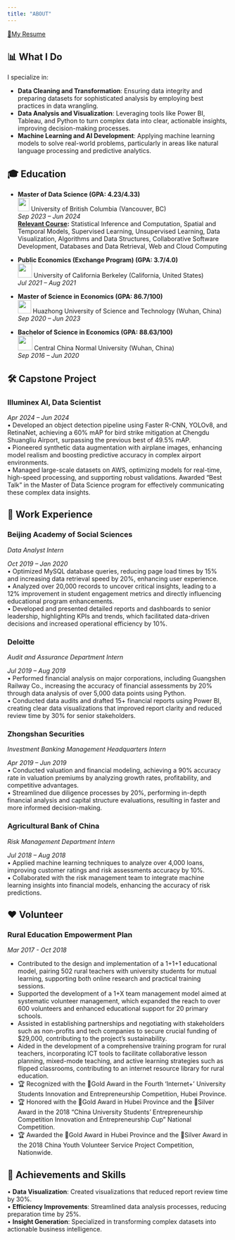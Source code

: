 ```yaml
---
title: "ABOUT"
---
```


<div class="center-link">
  [📃My Resume](resume.pdf)
</div>

## 📊 What I Do

I specialize in:

- **Data Cleaning and Transformation**: Ensuring data integrity and preparing datasets for sophisticated analysis by employing best practices in data wrangling.
- **Data Analysis and Visualization**: Leveraging tools like Power BI, Tableau, and Python to turn complex data into clear, actionable insights, improving decision-making processes.
- **Machine Learning and AI Development**: Applying machine learning models to solve real-world problems, particularly in areas like natural language processing and predictive analytics.

## 🎓 Education

- **Master of Data Science (GPA: 4.23/4.33)**  
  <img src="img/ubc_logo.png" width='26' height='30'>  University of British Columbia (Vancouver, BC)  
  *Sep 2023 – Jun 2024*  
  **[Relevant Course](https://ubc-mds.github.io/descriptions/):** Statistical Inference and Computation, Spatial and Temporal Models, Supervised Learning, Unsupervised Learning, Data Visualization, Algorithms and Data Structures, Collaborative Software Development, Databases and Data Retrieval, Web and Cloud Computing

- **Public Economics (Exchange Program) (GPA: 3.7/4.0)**  
  <img src="img/UCBerkeley.png" width='32' height='32'>  University of California Berkeley (California, United States)  
  *Jul 2021 – Aug 2021*

- **Master of Science in Economics (GPA: 86.7/100)**  
  <img src="img/HuazhongUniversityofScienceTechnology.png" width='30' height='30'>  Huazhong University of Science and Technology (Wuhan, China)  
  *Sep 2020 – Jun 2023*
  

- **Bachelor of Science in Economics (GPA: 88.63/100)**  
  <img src="img/CCNU.png" width='33' height='33'>  Central China Normal University (Wuhan, China)  
  *Sep 2016 – Jun 2020*

## 🛠️ Capstone Project

### Illuminex AI, Data Scientist   
  *Apr 2024 – Jun 2024*  
  • Developed an object detection pipeline using Faster R-CNN, YOLOv8, and RetinaNet, achieving a 60% mAP for bird strike mitigation at Chengdu Shuangliu Airport, surpassing the previous best of 49.5% mAP.  
  • Pioneered synthetic data augmentation with airplane images, enhancing model realism and boosting predictive accuracy in complex airport environments.  
  • Managed large-scale datasets on AWS, optimizing models for real-time, high-speed processing, and supporting robust validations. Awarded “Best Talk” in the Master of Data Science program for effectively communicating these complex data insights.

## 💼 Work Experience

### Beijing Academy of Social Sciences
*Data Analyst Intern*

*Oct 2019 – Jan 2020*  
• Optimized MySQL database queries, reducing page load times by 15% and increasing data retrieval speed by 20%, enhancing user experience.  
• Analyzed over 20,000 records to uncover critical insights, leading to a 12% improvement in student engagement metrics and directly influencing educational program enhancements.  
• Developed and presented detailed reports and dashboards to senior leadership, highlighting KPIs and trends, which facilitated data-driven decisions and increased operational efficiency by 10%.

### Deloitte  
*Audit and Assurance Department Intern*

*Jul 2019 – Aug 2019*  
• Performed financial analysis on major corporations, including Guangshen Railway Co., increasing the accuracy of financial assessments by 20% through data analysis of over 5,000 data points using Python.  
• Conducted data audits and drafted 15+ financial reports using Power BI, creating clear data visualizations that improved report clarity and reduced review time by 30% for senior stakeholders.

### Zhongshan Securities
*Investment Banking Management Headquarters Intern*

*Apr 2019 – Jun 2019*  
• Conducted valuation and financial modeling, achieving a 90% accuracy rate in valuation premiums by analyzing growth rates, profitability, and competitive advantages.  
• Streamlined due diligence processes by 20%, performing in-depth financial analysis and capital structure evaluations, resulting in faster and more informed decision-making.

### Agricultural Bank of China
*Risk Management Department Intern*   

*Jul 2018 – Aug 2018*  
• Applied machine learning techniques to analyze over 4,000 loans, improving customer ratings and risk assessments accuracy by 10%.  
• Collaborated with the risk management team to integrate machine learning insights into financial models, enhancing the accuracy of risk predictions.

## ❤️ Volunteer
### Rural Education Empowerment Plan
*Mar 2017 - Oct 2018*

- Contributed to the design and implementation of a 1+1+1 educational model, pairing 502 rural teachers with university students for mutual learning, supporting both online research and practical training sessions.
- Supported the development of a 1+X team management model aimed at systematic volunteer management, which expanded the reach to over 600 volunteers and enhanced educational support for 20 primary schools.
- Assisted in establishing partnerships and negotiating with stakeholders such as non-profits and tech companies to secure crucial funding of $29,000, contributing to the project’s sustainability.
- Aided in the development of a comprehensive training program for rural teachers, incorporating ICT tools to facilitate collaborative lesson planning, mixed-mode teaching, and active learning strategies such as flipped classrooms, contributing to an internet resource library for rural education.
- 🏆 Recognized with the 🥇Gold Award in the Fourth 'Internet+' University Students Innovation and Entrepreneurship Competition, Hubei Province.
- 🏆 Honored with the 🥇Gold Award in Hubei Province and the 🥈Silver Award in the 2018 "China University Students' Entrepreneurship Competition Innovation and Entrepreneurship Cup" National Competition.
- 🏆 Awarded the 🥇Gold Award in Hubei Province and the 🥈Silver Award in the 2018 China Youth Volunteer Service Project Competition, Nationwide.


## 🌟 Achievements and Skills

• **Data Visualization**: Created visualizations that reduced report review time by 30%.  
• **Efficiency Improvements**: Streamlined data analysis processes, reducing preparation time by 25%.  
• **Insight Generation**: Specialized in transforming complex datasets into actionable business intelligence.
